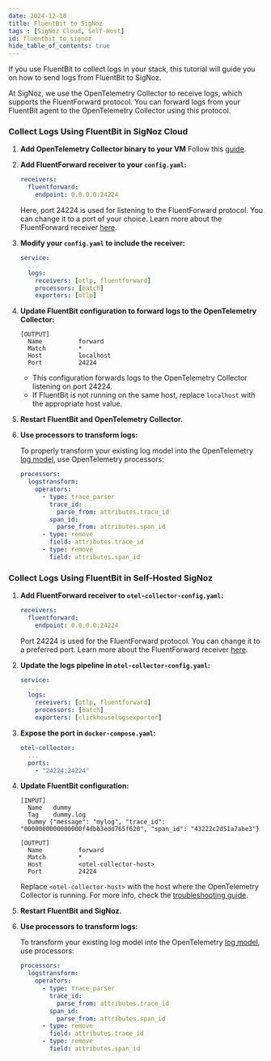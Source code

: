 ```yaml
---
date: 2024-12-18
title: FluentBit to SigNoz
tags : [SigNoz Cloud, Self-Host]
id: fluentbit_to_signoz
hide_table_of_contents: true
---
```


If you use FluentBit to collect logs in your stack, this tutorial will guide you on how to send logs from FluentBit to SigNoz.

At SigNoz, we use the OpenTelemetry Collector to receive logs, which supports the FluentForward protocol. You can forward logs from your FluentBit agent to the OpenTelemetry Collector using this protocol.

<Tabs entityName="plans">
<TabItem value="signoz-cloud" label="SigNoz Cloud" default>

### Collect Logs Using FluentBit in SigNoz Cloud

1. **Add OpenTelemetry Collector binary to your VM**
Follow this [guide](https://signoz.io/docs/tutorial/opentelemetry-binary-usage-in-virtual-machine/).

2. **Add FluentForward receiver to your `config.yaml`:**

    ```yaml
    receivers:
      fluentforward:
        endpoint: 0.0.0.0:24224
    ```
    Here, port 24224 is used for listening to the FluentForward protocol. You can change it to a port of your choice. Learn more about the FluentForward receiver [here](https://github.com/open-telemetry/opentelemetry-collector-contrib/tree/main/receiver/fluentforwardreceiver).

3. **Modify your `config.yaml` to include the receiver:**

    ```yaml
    service:
      ...
      logs:
        receivers: [otlp, fluentforward]
        processors: [batch]
        exporters: [otlp]
    ```

4. **Update FluentBit configuration to forward logs to the OpenTelemetry Collector:**

    ```
    [OUTPUT]
      Name          forward
      Match         *
      Host          localhost
      Port          24224
    ```
    - This configuration forwards logs to the OpenTelemetry Collector listening on port 24224.
    - If FluentBit is not running on the same host, replace `localhost` with the appropriate host value.

5. **Restart FluentBit and OpenTelemetry Collector.**

6. **Use processors to transform logs:**

    To properly transform your existing log model into the OpenTelemetry [log model](https://github.com/open-telemetry/opentelemetry-specification/blob/main/specification/logs/data-model.md), use OpenTelemetry processors:

    ```yaml
    processors:
      logstransform:
        operators:
          - type: trace_parser
            trace_id:
              parse_from: attributes.trace_id
            span_id:
              parse_from: attributes.span_id
          - type: remove
            field: attributes.trace_id
          - type: remove
            field: attributes.span_id
    ```

</TabItem>

<TabItem value='self-host' label='Self-Host'>

### Collect Logs Using FluentBit in Self-Hosted SigNoz

1. **Add FluentForward receiver to `otel-collector-config.yaml`:**

    ```yaml
    receivers:
      fluentforward:
        endpoint: 0.0.0.0:24224
    ```
    Port 24224 is used for the FluentForward protocol. You can change it to a preferred port. Learn more about the FluentForward receiver [here](https://github.com/open-telemetry/opentelemetry-collector-contrib/tree/main/receiver/fluentforwardreceiver).

2. **Update the logs pipeline in `otel-collector-config.yaml`:**

    ```yaml
    service:
      ...
      logs:
        receivers: [otlp, fluentforward]
        processors: [batch]
        exporters: [clickhouselogsexporter]
    ```

3. **Expose the port in `docker-compose.yaml`:**

    ```yaml
    otel-collector:
      ...
      ports:
        - "24224:24224"
    ```

4. **Update FluentBit configuration:**

    ```
    [INPUT]
      Name   dummy
      Tag    dummy.log
      Dummy {"message": "mylog", "trace_id": "0000000000000000f4dbb3edd765f620", "span_id": "43222c2d51a7abe3"}

    [OUTPUT]
      Name          forward
      Match         *
      Host          <otel-collector-host>
      Port          24224
    ```
    Replace `<otel-collector-host>` with the host where the OpenTelemetry Collector is running. For more info, check the [troubleshooting guide](/docs/install/troubleshooting#signoz-otel-collector-address-grid).

5. **Restart FluentBit and SigNoz.**

6. **Use processors to transform logs:**

    To transform your existing log model into the OpenTelemetry [log model](https://github.com/open-telemetry/opentelemetry-specification/blob/main/specification/logs/data-model.md), use processors:

    ```yaml
    processors:
      logstransform:
        operators:
          - type: trace_parser
            trace_id:
              parse_from: attributes.trace_id
            span_id:
              parse_from: attributes.span_id
          - type: remove
            field: attributes.trace_id
          - type: remove
            field: attributes.span_id
    ```

</TabItem>
</Tabs>
